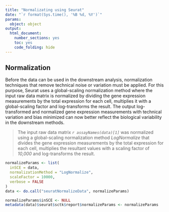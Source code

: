 ```yaml
---
title: "Normalizating using Seurat"
date: "`r format(Sys.time(), '%B %d, %Y')`"
params:
  object: object
output:
  html_document:
    number_sections: yes
    toc: yes
    code_folding: hide
---
```

## Normalization
Before the data can be used in the downstream analysis, normalization techniques that remove technical noise or variation must be applied. For this purpose, Seurat uses a global-scaling normalization method where the input raw data matrix is normalized by dividing the gene expression measurements by the total expression for each cell, multiplies it with a global-scaling factor and log-transforms the result. The output log-transformed and normalized gene expression measurements with technical variation and bias minimized can now better reflect the biological variability in the downstream methods. 

> The input raw data matrix *`r assayNames(data)[1]`* was normalized using a global-scaling normalization method *LogNormalize* that divides the gene expression measurements by the total expression for each cell, multiplies the resultant values with a scaling factor of *10,000* and log-transforms the result. 

```r
normalizeParams <- list(
  inSCE = data,
  normalizationMethod = "LogNormalize",
  scaleFactor = 10000,
  verbose = FALSE
)
data <- do.call("seuratNormalizeData", normalizeParams)
```

```r
normalizeParams$inSCE <- NULL
metadata(data)$seurat$sctk$report$normalizeParams <- normalizeParams
```
